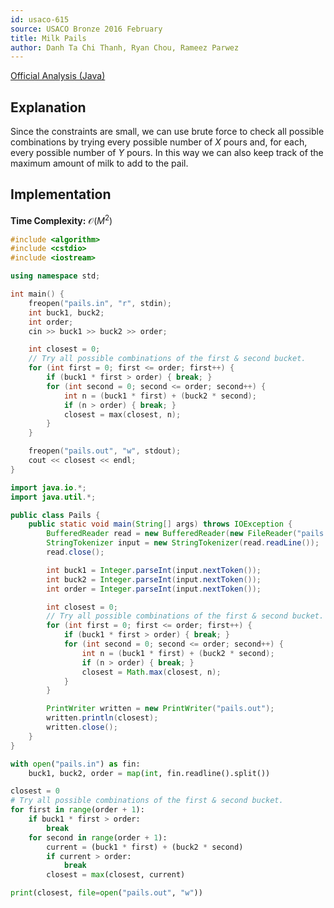 ```yaml
---
id: usaco-615
source: USACO Bronze 2016 February
title: Milk Pails
author: Danh Ta Chi Thanh, Ryan Chou, Rameez Parwez
---
```


[Official Analysis (Java)](http://www.usaco.org/current/data/sol_pails_bronze_feb16.html)

## Explanation

Since the constraints are small, we can use brute force to check all possible combinations by trying
every possible number of $X$ pours and, for each, every possible number of $Y$ pours. In this way we can also
keep track of the maximum amount of milk to add to the pail.

## Implementation

**Time Complexity:** $\mathcal{O}(M^2)$

<LanguageSection>
<CPPSection>

```cpp
#include <algorithm>
#include <cstdio>
#include <iostream>

using namespace std;

int main() {
	freopen("pails.in", "r", stdin);
	int buck1, buck2;
	int order;
	cin >> buck1 >> buck2 >> order;

	int closest = 0;
	// Try all possible combinations of the first & second bucket.
	for (int first = 0; first <= order; first++) {
		if (buck1 * first > order) { break; }
		for (int second = 0; second <= order; second++) {
			int n = (buck1 * first) + (buck2 * second);
			if (n > order) { break; }
			closest = max(closest, n);
		}
	}

	freopen("pails.out", "w", stdout);
	cout << closest << endl;
}
```

</CPPSection>
<JavaSection>

```java
import java.io.*;
import java.util.*;

public class Pails {
	public static void main(String[] args) throws IOException {
		BufferedReader read = new BufferedReader(new FileReader("pails.in"));
		StringTokenizer input = new StringTokenizer(read.readLine());
		read.close();

		int buck1 = Integer.parseInt(input.nextToken());
		int buck2 = Integer.parseInt(input.nextToken());
		int order = Integer.parseInt(input.nextToken());

		int closest = 0;
		// Try all possible combinations of the first & second bucket.
		for (int first = 0; first <= order; first++) {
			if (buck1 * first > order) { break; }
			for (int second = 0; second <= order; second++) {
				int n = (buck1 * first) + (buck2 * second);
				if (n > order) { break; }
				closest = Math.max(closest, n);
			}
		}

		PrintWriter written = new PrintWriter("pails.out");
		written.println(closest);
		written.close();
	}
}
```

</JavaSection>
<PySection>

```py
with open("pails.in") as fin:
	buck1, buck2, order = map(int, fin.readline().split())

closest = 0
# Try all possible combinations of the first & second bucket.
for first in range(order + 1):
	if buck1 * first > order:
		break
	for second in range(order + 1):
		current = (buck1 * first) + (buck2 * second)
		if current > order:
			break
		closest = max(closest, current)

print(closest, file=open("pails.out", "w"))
```

</PySection>
</LanguageSection>
